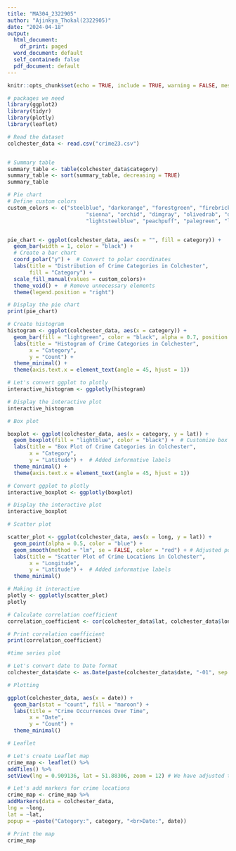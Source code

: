 ```yaml
---
title: "MA304_2322905"
author: "Ajinkya_Thokal(2322905)"
date: "2024-04-18"
output:
  html_document:
    df_print: paged
  word_document: default
  self_contained: false
  pdf_document: default
---
```


```r
knitr::opts_chunk$set(echo = TRUE, include = TRUE, warning = FALSE, message = FALSE, comment = NA)
```


```r
# packages we need
library(ggplot2)
library(tidyr)
library(plotly)
library(leaflet)

```

```r
# Read the dataset
colchester_data <- read.csv("crime23.csv")


# Summary table
summary_table <- table(colchester_data$category)
summary_table <- sort(summary_table, decreasing = TRUE)
summary_table


```

```r
# Pie chart
# Define custom colors
custom_colors <- c("steelblue", "darkorange", "forestgreen", "firebrick", "mediumslateblue",
                         "sienna", "orchid", "dimgray", "olivedrab", "dodgerblue",
                         "lightsteelblue", "peachpuff", "palegreen", "lightsalmon")


pie_chart <- ggplot(colchester_data, aes(x = "", fill = category)) +
  geom_bar(width = 1, color = "black") + 
  # Create a bar chart
  coord_polar("y") +  # Convert to polar coordinates
  labs(title = "Distribution of Crime Categories in Colchester",
       fill = "Category") +
  scale_fill_manual(values = custom_colors)+
  theme_void() +  # Remove unnecessary elements
  theme(legend.position = "right")  

# Display the pie chart
print(pie_chart)
```

```r
# Create histogram
histogram <- ggplot(colchester_data, aes(x = category)) +
  geom_bar(fill = "lightgreen", color = "black", alpha = 0.7, position = "dodge") +  # Adjust colors and position
  labs(title = "Histogram of Crime Categories in Colchester",
       x = "Category",
       y = "Count") +
  theme_minimal() +
  theme(axis.text.x = element_text(angle = 45, hjust = 1))

# Let's convert ggplot to plotly
interactive_histogram <- ggplotly(histogram)

# Display the interactive plot
interactive_histogram
```

```r
# Box plot

boxplot <- ggplot(colchester_data, aes(x = category, y = lat)) +
  geom_boxplot(fill = "lightblue", color = "black") +  # Customize box plot aesthetics
  labs(title = "Box Plot of Crime Categories in Colchester",
       x = "Category",
       y = "Latitude") +  # Added informative labels
  theme_minimal() +
  theme(axis.text.x = element_text(angle = 45, hjust = 1))  

# Convert ggplot to plotly
interactive_boxplot <- ggplotly(boxplot)

# Display the interactive plot
interactive_boxplot
```

```r
# Scatter plot

scatter_plot <- ggplot(colchester_data, aes(x = long, y = lat)) +
  geom_point(alpha = 0.5, color = "blue") + 
  geom_smooth(method = "lm", se = FALSE, color = "red") + # Adjusted point aesthetics
  labs(title = "Scatter Plot of Crime Locations in Colchester",
       x = "Longitude",
       y = "Latitude") +  # Added informative labels
  theme_minimal()

# Making it interactive
plotly <- ggplotly(scatter_plot)
plotly

```

```r
# Calculate correlation coefficient
correlation_coefficient <- cor(colchester_data$lat, colchester_data$long)

# Print correlation coefficient
print(correlation_coefficient)
```

```r
#time series plot

# Let's convert date to Date format
colchester_data$date <- as.Date(paste(colchester_data$date, "-01", sep = ""), format = "%Y-%m-%d")

# Plotting

ggplot(colchester_data, aes(x = date)) +
  geom_bar(stat = "count", fill = "maroon") +
  labs(title = "Crime Occurrences Over Time",
       x = "Date",
       y = "Count") +
  theme_minimal()
```

```r

# Leaflet

# Let's create Leaflet map
crime_map <- leaflet() %>%
addTiles() %>%
setView(lng = 0.909136, lat = 51.88306, zoom = 12) # We have adjusted the zoom

# Let's add markers for crime locations
crime_map <- crime_map %>%
addMarkers(data = colchester_data,
lng = ~long,
lat = ~lat,
popup = ~paste("Category:", category, "<br>Date:", date))

# Print the map
crime_map
```



